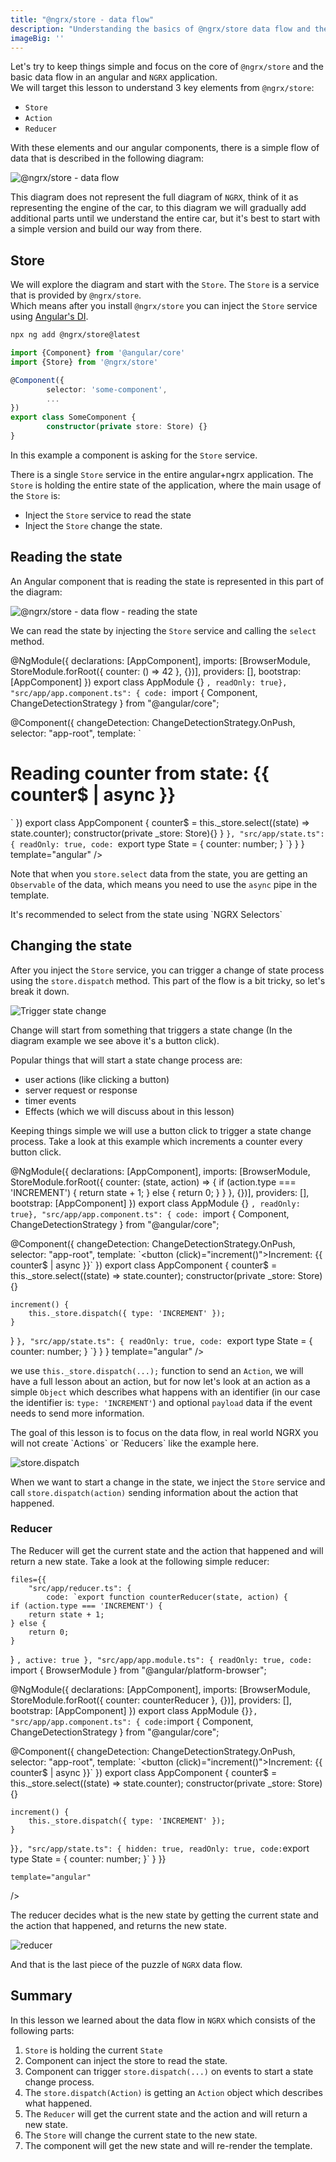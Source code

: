 ```yaml
---
title: "@ngrx/store - data flow"
description: "Understanding the basics of @ngrx/store data flow and the Redux pattern"
imageBig: ''
---
```


Let's try to keep things simple and focus on the core of `@ngrx/store` and the basic data flow in an angular and `NGRX` application.  
We will target this lesson to understand 3 key elements from `@ngrx/store`:
- `Store`
- `Action`
- `Reducer`

With these elements and our angular components, there is a simple flow of data that is described in the following diagram:

![@ngrx/store - data flow](https://github.com/ywarezk/academeez/blob/main/content/en/course/angular/ngrx/ngrx-store-data-flow/data-flow.gif?raw=true)

This diagram does not represent the full diagram of `NGRX`, think of it as representing the engine of the car, to this diagram we will gradually add additional parts until we understand the entire car, but it's best to start with a simple version and build our way from there.

## Store

We will explore the diagram and start with the `Store`.
The `Store` is a service that is provided by `@ngrx/store`.  
Which means after you install `@ngrx/store` you can inject the `Store` service using [Angular's DI](https://angular.io/guide/dependency-injection-overview).

```bash
npx ng add @ngrx/store@latest
```

```typescript title="some.component.ts"
import {Component} from '@angular/core'
import {Store} from '@ngrx/store'

@Component({
		selector: 'some-component',
		...
})
export class SomeComponent {
		constructor(private store: Store) {}
}
```

In this example a component is asking for the `Store` service.

There is a single `Store` service in the entire angular+ngrx application.
The `Store` is holding the entire state of the application, where the main usage of the `Store` is:
- Inject the `Store` service to read the state
- Inject the `Store` change the state.

## Reading the state

An Angular component that is reading the state is represented in this part of the diagram:

![@ngrx/store - data flow - reading the state](https://github.com/ywarezk/academeez/blob/main/content/en/course/angular/ngrx/ngrx-store-data-flow/store-state-angular.png?raw=true)

We can read the state by injecting the `Store` service and calling the `select` method.

<div className="mt-5">
<Sandpack 
	customSetup={{ 
		dependencies: { 
			"@ngrx/store": "^16.3.0",
			"@angular/core": "^16.2.0",
			"@angular/platform-browser": "^16.2.0",
			"@angular/platform-browser-dynamic": "^16.2.0",
			"@angular/common": "^16.2.0",
			"@angular/compiler": "^16.2.0"
		}
	}}
	files={{
		"src/app/app.module.ts": { code: `import { BrowserModule } from "@angular/platform-browser";


@NgModule({
  declarations: [AppComponent],
  imports: [BrowserModule, StoreModule.forRoot({
		counter: () => 42
	}, {})],
  providers: [],
  bootstrap: [AppComponent]
})
export class AppModule {}
`, readOnly: true},
		"src/app/app.component.ts": { code: `import { Component, ChangeDetectionStrategy } from "@angular/core";

@Component({
	changeDetection: ChangeDetectionStrategy.OnPush,
	selector: "app-root",
	template: \`<h1>Reading counter from state: {{ counter$ | async }}</h1>\`
})
export class AppComponent {
	counter$ = this._store.select((state) => state.counter);
	constructor(private _store: Store<State>){}
}
		`},
	"src/app/state.ts": { readOnly: true, code: `export type State = {
	counter: number;
}
	`}
	}
	}
	template="angular" 
/>
</div>

Note that when you `store.select` data from the state, you are getting an `Observable` of the data, which means you need to use the `async` pipe in the template.

<Callout className="my-8 bg-green/5" title="Best Practice Tip">
It's recommended to select from the state using <Link className="text-green/80 underline" href="/en/course/angular/ngrx/selectors">`NGRX Selectors`</Link>
</Callout>

## Changing the state

After you inject the `Store` service, you can trigger a change of state process using the `store.dispatch` method. This part of the flow is a bit tricky, so let's break it down.

![Trigger state change](https://github.com/ywarezk/academeez/blob/main/content/en/course/angular/ngrx/ngrx-store-data-flow/trigger-change.png?raw=true)

Change will start from something that triggers a state change (In the diagram example we see above it's a button click).

Popular things that will start a state change process are:
- user actions (like clicking a button)
- server request or response
- timer events
- Effects (which we will discuss about in <Link className="text-green/80 underline" href="/en/course/angular/ngrx/effects">this lesson</Link>)

Keeping things simple we will use a button click to trigger a state change process. Take a look at this example which increments a counter every button click.

<div className="mt-5">
<Sandpack 
	customSetup={{ 
		dependencies: { 
			"@ngrx/store": "^16.3.0",
			"@angular/core": "^16.2.0",
			"@angular/platform-browser": "^16.2.0",
			"@angular/platform-browser-dynamic": "^16.2.0",
			"@angular/common": "^16.2.0",
			"@angular/compiler": "^16.2.0"
		}
	}}
	files={{
		"src/app/app.module.ts": { hidden: true, code: `import { BrowserModule } from "@angular/platform-browser";


@NgModule({
  declarations: [AppComponent],
  imports: [BrowserModule, StoreModule.forRoot({
		counter: (state, action) => {
			if (action.type === 'INCREMENT') {
				return state + 1;
			} else {
				return 0;
			}
		}
	}, {})],
  providers: [],
  bootstrap: [AppComponent]
})
export class AppModule {}
`, readOnly: true},
		"src/app/app.component.ts": { code: `import { Component, ChangeDetectionStrategy } from "@angular/core";

@Component({
	changeDetection: ChangeDetectionStrategy.OnPush,
	selector: "app-root",
	template: \`<button (click)="increment()">Increment: {{ counter$ | async }}</button>\`
})
export class AppComponent {
	counter$ = this._store.select((state) => state.counter);
	constructor(private _store: Store<State>){}
	
	increment() {
		this._store.dispatch({ type: 'INCREMENT' });
	}
}
		`},
	"src/app/state.ts": { readOnly: true, code: `export type State = {
	counter: number;
}
	`}
	}
	}
	template="angular" 
/>
</div>

we use `this._store.dispatch(...);` function to send an `Action`, we will have a <Link className="text-green/80 underline" href="/en/course/angular/ngrx/action">full lesson about an action</Link>, but for now let's look at an action as a simple `Object` which describes what happens with an identifier (in our case the identifier is: `type: 'INCREMENT'`) and optional `payload` data if the event needs to send more information.  

<Callout className="my-8 bg-red-30" title="Bad Practice" variant="destructive">
The goal of this lesson is to focus on the data flow, in real world NGRX you will not create `Actions` or `Reducers` like the example here.
</Callout>

![store.dispatch](https://github.com/ywarezk/academeez/blob/main/content/en/course/angular/ngrx/ngrx-store-data-flow/store-dispatch.png?raw=true)

When we want to start a change in the state, we inject the `Store` service and call `store.dispatch(action)` sending information about the action that happened.

### Reducer

The Reducer will get the current state and the action that happened and will return a new state. Take a look at the following simple reducer:

<div className="mt-5">
<Sandpack 
	customSetup={{ 
		dependencies: { 
			"@ngrx/store": "^16.3.0",
			"@angular/core": "^16.2.0",
			"@angular/platform-browser": "^16.2.0",
			"@angular/platform-browser-dynamic": "^16.2.0",
			"@angular/common": "^16.2.0",
			"@angular/compiler": "^16.2.0"
		}
	}}
	
	files={{
		"src/app/reducer.ts": {
			code: `export function counterReducer(state, action) {
	if (action.type === 'INCREMENT') {
		return state + 1;
	} else {
		return 0;
	}
}
			`,
			active: true
		},
		"src/app/app.module.ts": {
			readOnly: true,
			code: `import { BrowserModule } from "@angular/platform-browser";


@NgModule({
  declarations: [AppComponent],
  imports: [BrowserModule, StoreModule.forRoot({
		counter: counterReducer
	}, {})],
  providers: [],
  bootstrap: [AppComponent]
})
export class AppModule {}`
		},
		"src/app/app.component.ts": {
			code: `import { Component, ChangeDetectionStrategy } from "@angular/core";

@Component({
	changeDetection: ChangeDetectionStrategy.OnPush,
	selector: "app-root",
	template: \`<button (click)="increment()">Increment: {{ counter$ | async }}</button>\`
})
export class AppComponent {
	counter$ = this._store.select((state) => state.counter);
	constructor(private _store: Store<State>){}
	
	increment() {
		this._store.dispatch({ type: 'INCREMENT' });
	}
}`
		},
		"src/app/state.ts": {
			hidden: true, readOnly: true,
			code: `export type State = {
	counter: number;
}`
		}
	}}
	
	
	template="angular" 
/>
</div>


The reducer decides what is the new state by getting the current state and the action that happened, and returns the new state.

![reducer](https://github.com/ywarezk/academeez/blob/main/content/en/course/angular/ngrx/ngrx-store-data-flow/reducer.png?raw=true)

And that is the last piece of the puzzle of `NGRX` data flow.

## Summary

In this lesson we learned about the data flow in `NGRX` which consists of the following parts:

1. `Store` is holding the current `State`
2. Component can inject the store to read the state.
3. Component can trigger `store.dispatch(...)` on events to start a state change process.
4. The `store.dispatch(Action)` is getting an `Action` object which describes what happened.
5. The `Reducer` will get the current state and the action and will return a new state.
6. The `Store` will change the current state to the new state.
7. The component will get the new state and will re-render the template.

